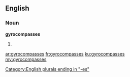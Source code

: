 ==English==

===Noun===
'''gyrocompasses'''

# {{plural of|gyrocompass}}

[[Category:English plurals ending in "-es"]]

[[ar:gyrocompasses]]
[[fr:gyrocompasses]]
[[ku:gyrocompasses]]
[[my:gyrocompasses]]